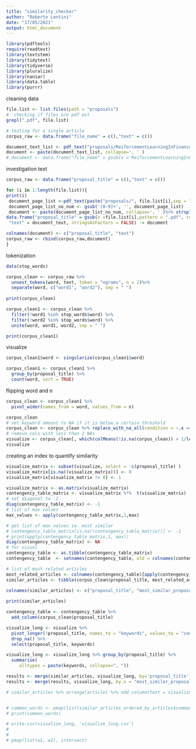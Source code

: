 ```yaml
---
title: "similarity_checker"
author: "Roberto Lentini"
date: "17/05/2021"
output: html_document
---
```



```r
library(pdftools)
require(readtext)
library(textstem)
library(tidytext)
library(tidyverse)
library(pluralize)
library(naniar)
library(data.table)
library(purrr)
```

cleaning data 

```r
file.list <- list.files(path = "proposals")
#  checking if files are pdf ext
grepl(".pdf", file.list)

# testing for a single article
corpus_raw <- data.frame("file_name" = c(),"text" = c()) 

document_text_list <- pdf_text("proposals/ReiforcementLearningInFinance.pdf") 
document <- paste(document_text_list, collapse=', ' )
# document <- data.frame("file_name" = gsub(x ='ReiforcementLearningInFinance.pdf',pattern = ".pdf", replacement = ""), "text" = document_text, stringsAsFactors = FALSE)
```

investigation text

```r
corpus_raw <- data.frame("proposal_title" = c(),"text" = c())

for (i in 1:length(file.list)){
print(i)
 document_page_list <-pdf_text(paste("proposals/", file.list[i],sep = "")) 
 document_page_list_no_num <- gsub('[0-9]+', '', document_page_list)
 document <- paste(document_page_list_no_num, collapse=', ' )%>% strsplit("\n")-> document_text
data.frame("proposal_title" = gsub(x =file.list[i],pattern = ".pdf", replacement = ""), 
 "text" = document_text, stringsAsFactors = FALSE) -> document

colnames(document) <- c("proposal_title", "text")
corpus_raw <- rbind(corpus_raw,document) 
}
```
tokenization 
```r
data(stop_words)

corpus_clean <- corpus_raw %>%
  unnest_tokens(word, text, token = "ngrams", n = 2)%>%
  separate(word, c("word1", "word2"), sep = " ")
  
print(corpus_clean)

corpus_clean1 <- corpus_clean %>%
  filter(!word1 %in% stop_words$word) %>%
  filter(!word2 %in% stop_words$word) %>% 
  unite(word, word1, word2, sep = " ")

print(corpus_clean1)
```
visualize
```r

corpus_clean1$word <- singularize(corpus_clean1$word)

corpus_clean1 <- corpus_clean1 %>%
  group_by(proposal_title) %>%
  count(word, sort = TRUE) 
```

flipping word and n
```r
corpus_clean <- corpus_clean1 %>%
  pivot_wider(names_from = word, values_from = n)

corpus_clean
# set keyword amount to NA if it is below a certain threshold
corpus_clean <- corpus_clean %>% replace_with_na_all(condition = ~.x == 1 )
# remove cols with less then 2 NAs 
visualize <- corpus_clean[, which(colMeans(!is.na(corpus_clean)) > 1/length(corpus_clean$proposal_title))]
visualize
```

creating an index to quantify similarity
```r
visualize_matrix <- subset(visualize, select = -c(proposal_title) )
visualize_matrix[is.na((visualize_matrix))] <- 0
visualize_matrix[visualize_matrix != 0] <- 1 

visualize_matrix <- as.matrix(visualize_matrix)
contengency_table_matrix <- visualize_matrix %*%  t(visualize_matrix)
# set diagonal to -1
diag(contengency_table_matrix) <- -1
# list of max values
max_values <- apply(contengency_table_matrix,1,max)

# get list of max values ie. most similar 
# contengency_table_matrix[is.na((contengency_table_matrix))] <- -1
# print(apply(contengency_table_matrix,1, max))
diag(contengency_table_matrix) <- NA
# for visual
contengency_table <- as.tibble(contengency_table_matrix)
contengency_table  <- setnames(contengency_table, old = colnames(contengency_table), corpus_clean$proposal_title)

# list of most related articles
most_related_articles <- colnames(contengency_table)[apply(contengency_table,1,which.max)]
similar_articles <- tibble(corpus_clean$proposal_title, most_related_articles, max_values)

colnames(similar_articles) <- c("proposal_title", "most_similar_proposal", "common_words")
   
print(similar_articles)

contengency_table <- contengency_table %>%
  add_column(corpus_clean$proposal_title)
```

```r
visualize_long <- visualize %>% 
  pivot_longer(!proposal_title, names_to = "keywords", values_to = "count") %>%
  drop_na() %>%
  select(proposal_title, keywords)

visualize_long <- visualize_long %>% group_by(proposal_title) %>%
  summarise(
     alltypes = paste(keywords, collapse=", "))

results <- merge(similar_articles, visualize_long, by='proposal_title' )
results <- merge(results, visualize_long, by.x = "most_similar_proposal", by.y = "proposal_title" )

# similar_articles %>% arrange(article) %>% add_column(test = visualize_long$alltypes) %>% arrange(most_related_articles) %>% add_column(test2 = visualize_long$alltypes)


# common_words <- pmap(list(similar_articles_ordered_by_articles$common_words, similar_articles_ordered_by_most_similar_articles$common_words), intersect)
# print(common_words)

# write.csv(visualize_long, 'visualize_long.csv')
# 
# 
# pmap(list(w1, w2), intersect)


```